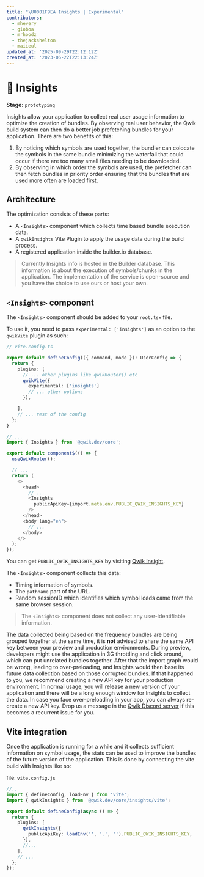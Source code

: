 ```yaml
---
title: "\U0001F9EA Insights | Experimental"
contributors:
  - mhevery
  - gioboa
  - mrhoodz
  - thejackshelton
  - maiieul
updated_at: '2025-09-29T22:12:12Z'
created_at: '2023-06-22T22:13:24Z'
---
```


# 🧪 Insights 
**Stage:** `prototyping`

Insights allow your application to collect real user usage information to optimize the creation of bundles. By observing real user behavior, the Qwik build system can then do a better job prefetching bundles for your application. There are two benefits of this:
1. By noticing which symbols are used together, the bundler can colocate the symbols in the same bundle minimizing the waterfall that could occur if there are too many small files needing to be downloaded.
2. By observing in which order the symbols are used, the prefetcher can then fetch bundles in priority order ensuring that the bundles that are used more often are loaded first.

## Architecture

The optimization consists of these parts:
- A `<Insights>` component which collects time based bundle execution data.
- A `qwikInsights` Vite Plugin to apply the usage data during the build process.
- A registered application inside the builder.io database.

> Currently Insights info is hosted in the Builder database. This information is about the execution of symbols/chunks in the application.
> The implementation of the service is open-source and you have the choice to use ours or host your own.

## `<Insights>` component

The `<Insights>` component should be added to your `root.tsx` file.

To use it, you need to pass `experimental: ['insights']` as an option to the `qwikVite` plugin as such:

```ts
// vite.config.ts

export default defineConfig(({ command, mode }): UserConfig => {
  return {
    plugins: [
      // ... other plugins like qwikRouter() etc
      qwikVite({
        experimental: ['insights']
        // ... other options
      }),

    ],
    // ... rest of the config
  };
}

```


```typescript
// ...
import { Insights } from '@qwik.dev/core';

export default component$(() => {
  useQwikRouter();

  // ...
  return (
    <>
      <head>
        // ...
        <Insights
          publicApiKey={import.meta.env.PUBLIC_QWIK_INSIGHTS_KEY}
        />
      </head>
      <body lang="en">
        // ...
      </body>
    </>
  );
});
```

You can get `PUBLIC_QWIK_INSIGHTS_KEY` by visiting [Qwik Insight](https://insights.qwik.dev/app/add/).

The `<Insights>` component collects this data:
- Timing information of symbols.
- The `pathname` part of the URL.
- Random sessionID which identifies which symbol loads came from the same browser session.

> The `<Insights>` component does not collect any user-identifiable information.

The data collected being based on the frequency bundles are being grouped together at the same time, it is **not** advised to share the same API key between your preview and production environments. During preview, developers might use the application in 3G throttling and click around, which can put unrelated bundles together. After that the import graph would be wrong, leading to over-preloading, and Insights would then base its future data collection based on those corrupted bundles. If that happened to you, we recommend creating a new API key for your production environment. In normal usage, you will release a new version of your application and there will be a long enough window for Insights to collect the data. In case you face over-preloading in your app, you can always re-create a new API key. Drop us a message in the [Qwik Discord server](https://qwik.dev/chat) if this becomes a recurrent issue for you.


## Vite integration

Once the application is running for a while and it collects sufficient information on symbol usage, the stats can be used to improve the bundles of the future version of the application. This is done by connecting the vite build with Insights like so:

file: `vite.config.js`
```typescript
//..
import { defineConfig, loadEnv } from 'vite';
import { qwikInsights } from '@qwik.dev/core/insights/vite';

export default defineConfig(async () => {
  return {
    plugins: [
      qwikInsights({
        publicApiKey: loadEnv('', '.', '').PUBLIC_QWIK_INSIGHTS_KEY,
      }),
      //...
    ],
    // ...
  };
});
```
